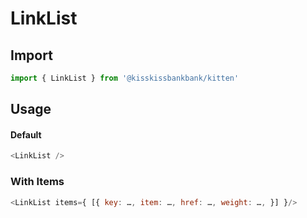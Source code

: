 
<Meta title="Links/LinkList" component={LinkList} />

# LinkList

<Canvas>
  <Story name="LinkList" story={stories.SimpleList} />
</Canvas>

## Import

```js
import { LinkList } from '@kisskissbankbank/kitten'
```

## Usage

#### Default

```js
<LinkList />
```

### With Items

```js
<LinkList items={ [{ key: …, item: …, href: …, weight: …, }] }/>
```
